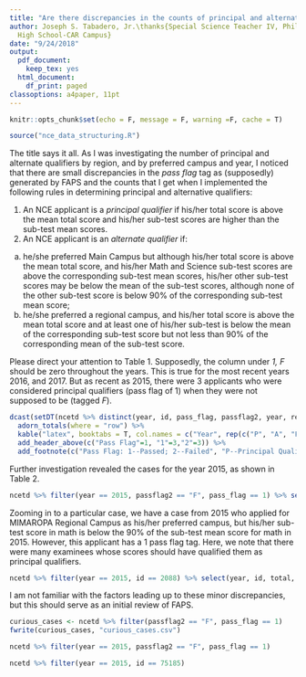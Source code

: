 ```yaml
---
title: "Are there discrepancies in the counts of principal and alternative qualifiers?"
author: Joseph S. Tabadero, Jr.\thanks{Special Science Teacher IV, Philippine Science
  High School-CAR Campus}
date: "9/24/2018"
output:
  pdf_document:
    keep_tex: yes
  html_document:
    df_print: paged
classoptions: a4paper, 11pt
---
```


```r
knitr::opts_chunk$set(echo = F, message = F, warning =F, cache = T)
```



```r
source("nce_data_structuring.R")
```

The title says it all. As I was investigating the number of principal and alternate qualifiers by region, and by preferred campus and year, I noticed that there are small discrepancies in the *pass flag* tag as (supposedly) generated by FAPS and the counts that I get when I implemented the following rules in determining principal and alternative qualifiers:

1. An NCE applicant is a *principal qualifier* if his/her total score is above the mean total score and his/her sub-test scores are higher than the sub-test mean scores.
2. An NCE applicant is an *alternate qualifier* if:
  (a) he/she preferred Main Campus but although his/her total score is above the mean total score, and his/her Math and Science sub-test scores are above the corresponding sub-test mean scores, his/her other sub-test scores may be below the mean of the sub-test scores, although none of the other sub-test score is below 90% of the corresponding sub-test mean score;
  (b) he/she preferred a regional campus, and his/her total score is above the mean total score and at least one of his/her sub-test is below the mean of the corresponding sub-test score but not less than 90% of the corresponding mean of the sub-test score.
  
  Please direct your attention to Table 1. Supposedly, the column under *1, F* should be zero throughout the years. This is true for the most recent years 2016, and 2017. But as recent as 2015, there were 3 applicants who were considered principal qualifiers (pass flag of 1) when they were not supposed to be (tagged *F*). 

```r
dcast(setDT(ncetd %>% distinct(year, id, pass_flag, passflag2, year, region_name)), year ~ pass_flag + passflag2, value.var = "passflag2", fun.aggregate = length) %>%
  adorn_totals(where = "row") %>%
  kable("latex", booktabs = T, col.names = c("Year", rep(c("P", "A", "F"), times = 2)), caption = "Distribution of NCE Takers by Year") %>%
  add_header_above(c("Pass Flag"=1, "1"=3,"2"=3)) %>%
  add_footnote(c("Pass Flag: 1--Passed; 2--Failed", "P--Principal Qualifier, A--Alternative Qualifier, F--Failed"))
```

Further investigation revealed the cases for the year 2015, as shown in Table 2.

```r
ncetd %>% filter(year == 2015, passflag2 == "F", pass_flag == 1) %>% select(year, id, total, total_mean, subject, score, mean, total) %>% kable("latex", booktabs = T, caption = "Principal qualifiers in 2015 who were not supposed to pass according to admission rules.")
```

Zooming in to a particular case, we have a case from 2015 who applied for MIMAROPA Regional Campus as his/her preferred campus, but his/her sub-test score in math is below the 90% of the sub-test mean score for math in 2015. However, this applicant has a 1 pass flag tag. Here, we note that there were many examinees whose scores should have qualified them as principal qualifiers.

```r
ncetd %>% filter(year == 2015, id == 2088) %>% select(year, id, total, total_mean, subject, score, mean) %>% kable("latex", booktabs = T, caption = "A breakdown of scores of one principal qualifier from MIMAROPA Region Campus.")
```

I am not familiar with the factors leading up to these minor discrepancies, but this should serve as an initial review of FAPS.

```r
curious_cases <- ncetd %>% filter(passflag2 == "F", pass_flag == 1)
fwrite(curious_cases, "curious_cases.csv")
```



```r
ncetd %>% filter(year == 2015, passflag2 == "F", pass_flag == 1)
```

```r
ncetd %>% filter(year == 2015, id == 75185)
```

